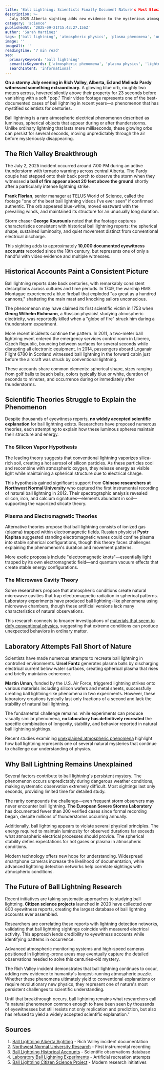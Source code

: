 ```yaml
---
title: 'Ball Lightning: Scientists Finally Document Nature's Most Elusive Phenomenon'
description: >-
  July 2025 Alberta sighting adds new evidence to the mysterious atmospheric phenomenon that has puzzled researchers for centuries.
category: 'science'
publishedAt: '2025-09-21T15:43:27.156Z'
author: 'Sarah Martinez'
tags: ['ball lightning', 'atmospheric physics', 'plasma phenomena', 'unexplained science', 'lightning research', 'Alberta sighting']
image: ''
imageAlt: ''
readingTime: '7 min read'
seo:
  primaryKeyword: 'ball lightning'
  semanticKeywords: ['atmospheric phenomena', 'plasma physics', 'lightning research', 'electrical discharge', 'atmospheric science']
  searchIntent: 'informational'
---
```


**On a stormy July evening in Rich Valley, Alberta, Ed and Melinda Pardy witnessed something extraordinary.** A glowing blue orb, roughly two meters across, hovered silently above their property for 23 seconds before vanishing with a soft "pop." Their video footage represents one of the best-documented cases of ball lightning in recent years—a phenomenon that has mystified scientists for centuries.

Ball lightning is a rare atmospheric electrical phenomenon described as luminous, spherical objects that appear during or after thunderstorms. Unlike ordinary lightning that lasts mere milliseconds, these glowing orbs can persist for several seconds, moving unpredictably through the air before mysteriously disappearing.

## The Rich Valley Breakthrough

The July 2, 2025 incident occurred around 7:00 PM during an active thunderstorm with tornado warnings across central Alberta. The Pardy couple had stepped onto their back porch to observe the storm when they witnessed **a ball of fire appear about 20 feet above the ground** shortly after a particularly intense lightning strike.

**Frank Florian**, senior manager at TELUS World of Science, called the footage "one of the best ball lightning videos I've ever seen" if confirmed authentic. The orb appeared blue-white, moved eastward with the prevailing winds, and maintained its structure for an unusually long duration.

Storm chaser **George Kourounis** noted that the footage captures characteristics consistent with historical ball lightning reports: the spherical shape, sustained luminosity, and quiet movement distinct from conventional electrical discharge.

This sighting adds to approximately **10,000 documented eyewitness accounts** recorded since the 18th century, but represents one of only a handful with video evidence and multiple witnesses.

## Historical Accounts Paint a Consistent Picture

Ball lightning reports date back centuries, with remarkably consistent descriptions across cultures and time periods. In 1749, the warship HMS Montague experienced a blue fireball that exploded "as great as a hundred cannons," shattering the main mast and knocking sailors unconscious.

The phenomenon may have claimed its first scientific victim in 1753 when **Georg Wilhelm Richmann**, a Russian physicist studying atmospheric electricity, was reportedly killed when a "globe of fire" struck him during a thunderstorm experiment.

More recent incidents continue the pattern. In 2011, a two-meter ball lightning event entered the emergency services control room in Liberec, Czech Republic, bouncing between surfaces for several seconds while disrupting all electronic equipment. In 2014, passengers aboard Loganair Flight 6780 in Scotland witnessed ball lightning in the forward cabin just before the aircraft was struck by conventional lightning.

These accounts share common elements: spherical shape, sizes ranging from golf balls to beach balls, colors typically blue or white, duration of seconds to minutes, and occurrence during or immediately after thunderstorms.

## Scientific Theories Struggle to Explain the Phenomenon

Despite thousands of eyewitness reports, **no widely accepted scientific explanation** for ball lightning exists. Researchers have proposed numerous theories, each attempting to explain how these luminous spheres maintain their structure and energy.

### The Silicon Vapor Hypothesis

The leading theory suggests that conventional lightning vaporizes silica-rich soil, creating a hot aerosol of silicon particles. As these particles cool and recombine with atmospheric oxygen, they release energy as visible light while maintaining a spherical structure due to electrical charge.

This hypothesis gained significant support from **Chinese researchers at Northwest Normal University** who captured the first instrumental recording of natural ball lightning in 2012. Their spectrographic analysis revealed silicon, iron, and calcium signatures—elements abundant in soil—supporting the vaporized silicate theory.

### Plasma and Electromagnetic Theories

Alternative theories propose that ball lightning consists of ionized gas (plasma) trapped within electromagnetic fields. Russian physicist **Pyotr Kapitsa** suggested standing electromagnetic waves could confine plasma into stable spherical configurations, though this theory faces challenges explaining the phenomenon's duration and movement patterns.

More exotic proposals include "electromagnetic knots"—essentially light trapped by its own electromagnetic field—and quantum vacuum effects that create stable energy configurations.

### The Microwave Cavity Theory

Some researchers propose that atmospheric conditions create natural microwave cavities that trap electromagnetic radiation in spherical patterns. Laboratory experiments have produced ball lightning-like phenomena using microwave chambers, though these artificial versions lack many characteristics of natural observations.

This research connects to broader investigations of [materials that seem to defy conventional physics](/science/materials-defy-physics-laws-impossible-properties), suggesting that extreme conditions can produce unexpected behaviors in ordinary matter.

## Laboratory Attempts Fall Short of Nature

Scientists have made numerous attempts to recreate ball lightning in controlled environments. **Ursel Fantz** generates plasma balls by discharging electrical current below water surfaces, creating spherical plasma that rises and briefly maintains coherence.

**Martin Uman**, funded by the U.S. Air Force, triggered lightning strikes onto various materials including silicon wafers and metal sheets, successfully creating ball lightning-like phenomena in two experiments. However, these laboratory creations typically last only fractions of a second and lack the stability of natural ball lightning.

The fundamental challenge remains: while experiments can produce visually similar phenomena, **no laboratory has definitively recreated** the specific combination of longevity, stability, and behavior reported in natural ball lightning sightings.

Recent studies examining [unexplained atmospheric phenomena](/science/scientific-mysteries-puzzle-researchers) highlight how ball lightning represents one of several natural mysteries that continue to challenge our understanding of physics.

## Why Ball Lightning Remains Unexplained

Several factors contribute to ball lightning's persistent mystery. The phenomenon occurs unpredictably during dangerous weather conditions, making systematic observation extremely difficult. Most sightings last only seconds, providing limited time for detailed study.

The rarity compounds the challenge—even frequent storm observers may never encounter ball lightning. **The European Severe Storms Laboratory** has documented fewer than 200 verified cases since formal recording began, despite millions of thunderstorms occurring annually.

Additionally, ball lightning appears to violate several physical principles. The energy required to maintain luminosity for observed durations far exceeds what atmospheric electrical processes should provide. The spherical stability defies expectations for hot gases or plasma in atmospheric conditions.

Modern technology offers new hope for understanding. Widespread smartphone cameras increase the likelihood of documentation, while advanced lightning detection networks help correlate sightings with atmospheric conditions.

## The Future of Ball Lightning Research

Recent initiatives are taking systematic approaches to studying ball lightning. **Citizen science projects** launched in 2020 have collected over 800 eyewitness reports, creating the largest database of ball lightning accounts ever assembled.

Researchers are correlating these reports with lightning detection networks, validating that ball lightning sightings coincide with measured electrical activity. This approach lends credibility to eyewitness accounts while identifying patterns in occurrence.

Advanced atmospheric monitoring systems and high-speed cameras positioned in lightning-prone areas may eventually capture the detailed observations needed to solve this centuries-old mystery.

The Rich Valley incident demonstrates that ball lightning continues to occur, adding new evidence to humanity's longest-running atmospheric puzzle. Whether these phenomena ultimately yield to conventional explanations or require revolutionary new physics, they represent one of nature's most persistent challenges to scientific understanding.

Until that breakthrough occurs, ball lightning remains what researchers call "a natural phenomenon common enough to have been seen by thousands of eyewitnesses but still resists not only replication and prediction, but also has refused to yield a widely accepted scientific explanation."

## Sources

1. [Ball Lightning Alberta Sighting](https://globalnews.ca/news/11272805/alberta-storm-lightning-ball-video-july/) - Rich Valley incident documentation
2. [Northwest Normal University Research](https://phys.org/news/2014-01-ball-lightning-spectrum-nature.html) - First instrumental recording
3. [Ball Lightning Historical Accounts](https://hgss.copernicus.org/articles/12/43/2021/) - Scientific observations database
4. [Laboratory Ball Lightning Experiments](https://www.chemistryworld.com/news/ball-lightning-captured-in-the-lab/6503.article) - Artificial recreation attempts
5. [Ball Lightning Citizen Science Project](https://eos.org/articles/have-you-seen-ball-lightning-scientists-want-to-know-about-it) - Modern research initiatives